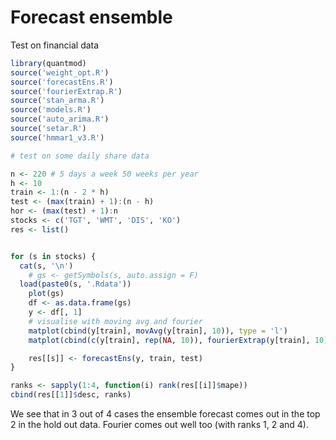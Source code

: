 
# Forecast ensemble

Test on financial data

```r
library(quantmod)
source('weight_opt.R')
source('forecastEns.R')
source('fourierExtrap.R')
source('stan_arma.R')
source('models.R')
source('auto_arima.R')
source('setar.R')
source('hmmar1_v3.R')

# test on some daily share data

n <- 220 # 5 days a week 50 weeks per year
h <- 10
train <- 1:(n - 2 * h)
test <- (max(train) + 1):(n - h)
hor <- (max(test) + 1):n
stocks <- c('TGT', 'WMT', 'DIS', 'KO')
res <- list()


for (s in stocks) {
  cat(s, '\n')
	# gs <- getSymbols(s, auto.assign = F)
  load(paste0(s, '.Rdata'))
	plot(gs)
	df <- as.data.frame(gs)
	y <- df[, 1]
	# visualise with moving avg and fourier
	matplot(cbind(y[train], movAvg(y[train], 10)), type = 'l')
	matplot(cbind(c(y[train], rep(NA, 10)), fourierExtrap(y[train], 10)), type = 'l')

	res[[s]] <- forecastEns(y, train, test)
}

ranks <- sapply(1:4, function(i) rank(res[[i]]$mape))
cbind(res[[1]]$desc, ranks)
```

We see that in 3 out of 4 cases the ensemble forecast comes out in the top 2 in the hold out data.
Fourier comes out well too (with ranks 1, 2 and 4).

